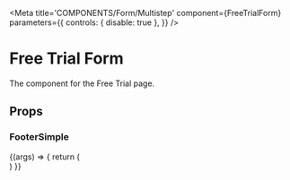
<Meta
  title='COMPONENTS/Form/Multistep'
  component={FreeTrialForm}
  parameters={{
    controls: { disable: true },
  }}
/>

# Free Trial Form

The component for the Free Trial page.

## Props

<Props of={FreeTrialForm} />

### FooterSimple

<Preview>
  <Story name='Multistep'>
    {(args) => {
      return (
        <div className='mx-auto my-10 max-w-sm'>
          <FreeTrialForm
            Schema={schemas.default.getSchema()}
            UISchema={schemas.default.UISchema}
            ErrorSchema={schemas.default.getErrorSchema()}
          />
        </div>
      )
    }}
  </Story>
</Preview>
